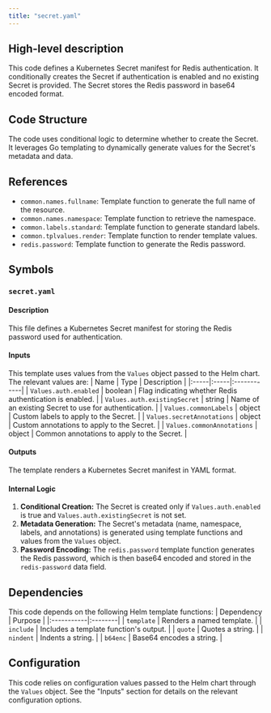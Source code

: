 ```yaml
---
title: "secret.yaml"
---
```


## High-level description
This code defines a Kubernetes Secret manifest for Redis authentication. It conditionally creates the Secret if authentication is enabled and no existing Secret is provided. The Secret stores the Redis password in base64 encoded format.

## Code Structure
The code uses conditional logic to determine whether to create the Secret. It leverages Go templating to dynamically generate values for the Secret's metadata and data.

## References
* `common.names.fullname`: Template function to generate the full name of the resource.
* `common.names.namespace`: Template function to retrieve the namespace.
* `common.labels.standard`: Template function to generate standard labels.
* `common.tplvalues.render`: Template function to render template values.
* `redis.password`: Template function to generate the Redis password.

## Symbols
### `secret.yaml`
#### Description
This file defines a Kubernetes Secret manifest for storing the Redis password used for authentication.

#### Inputs
This template uses values from the `Values` object passed to the Helm chart. The relevant values are:
| Name | Type | Description |
|:-----|:-----|:------------|
| `Values.auth.enabled` | boolean | Flag indicating whether Redis authentication is enabled. |
| `Values.auth.existingSecret` | string | Name of an existing Secret to use for authentication. |
| `Values.commonLabels` | object | Custom labels to apply to the Secret. |
| `Values.secretAnnotations` | object | Custom annotations to apply to the Secret. |
| `Values.commonAnnotations` | object | Common annotations to apply to the Secret. |

#### Outputs
The template renders a Kubernetes Secret manifest in YAML format.

#### Internal Logic
1. **Conditional Creation:** The Secret is created only if `Values.auth.enabled` is true and `Values.auth.existingSecret` is not set.
2. **Metadata Generation:** The Secret's metadata (name, namespace, labels, and annotations) is generated using template functions and values from the `Values` object.
3. **Password Encoding:** The `redis.password` template function generates the Redis password, which is then base64 encoded and stored in the `redis-password` data field.

## Dependencies
This code depends on the following Helm template functions:
| Dependency | Purpose |
|:-----------|:--------|
| `template` | Renders a named template. |
| `include` | Includes a template function's output. |
| `quote` | Quotes a string. |
| `nindent` | Indents a string. |
| `b64enc` | Base64 encodes a string. |

## Configuration
This code relies on configuration values passed to the Helm chart through the `Values` object. See the "Inputs" section for details on the relevant configuration options.
